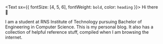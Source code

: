 <Text sx={{ fontSize: [4, 5, 6], fontWeight: `bold`, color: `heading` }}>
  Hi there 👋
</Text>

I am a student at RNS Institute of Technology pursuing Bachelor of Engineering in Computer Science.
This is my personal blog. It also has a collection of helpful reference stuff, compiled when I am browsing the internet.

